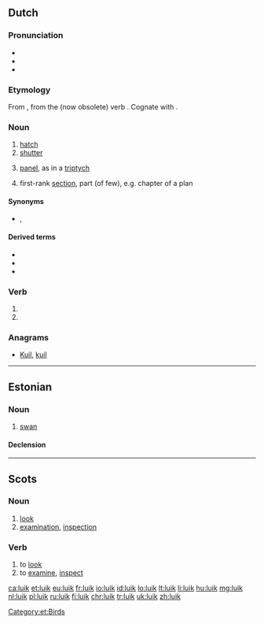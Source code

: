 {{also|Luik}}
==Dutch==

===Pronunciation===
* {{rhymes|œy̯k|lang=nl}}
* {{IPA|lang=nl|/lœy̯k/}}
* {{audio|Nl-luik.ogg|Audio|lang=nl}}

===Etymology===
From {{etyl|dum|nl}} {{term|luke|lang=dum}}, from the (now obsolete) verb {{term|luiken|lang=nl}}. Cognate with {{etyl|de|-}} {{term|Luke|lang=de}}.

===Noun===
{{nl-noun|n|-en|luikje}}

# [[hatch]]
# [[shutter]]
# {{context|arts|lang=nl}} [[panel]], as in a [[triptych]]
# {{context|figuratively|lang=nl}} first-rank [[section]], part (of few), e.g. chapter of a plan

====Synonyms====
* {{sense|shutter}} {{l|nl|blind}}, {{l|nl|blinde}}

====Derived terms====
* {{l|nl|drieluik|g=m}}
* {{l|nl|tweeluik|g=m}}
* {{l|nl|valluik}}

===Verb===
{{nl-verb-form}}

# {{nl-verb form of|p=1|n=sg|t=pres|m=ind|luiken}}
# {{nl-verb form of|m=imp|luiken}}

===Anagrams===
* [[Kuil#Dutch|Kuil]], [[kuil#Dutch|kuil]]

----

==Estonian==

===Noun===
{{et-noun}}

# [[swan]]

====Declension====
{{rfinfl|et|noun}}

[[Category:et:Birds]]

----

==Scots==

===Noun===
{{sco-noun}}

# [[look]]
# [[examination]], [[inspection]]

===Verb===
{{sco-verb|luiks|luikin|luikit|luikit}}

# to [[look]]
# to [[examine]], [[inspect]]

[[ca:luik]]
[[et:luik]]
[[eu:luik]]
[[fr:luik]]
[[io:luik]]
[[id:luik]]
[[lo:luik]]
[[lt:luik]]
[[li:luik]]
[[hu:luik]]
[[mg:luik]]
[[nl:luik]]
[[pl:luik]]
[[ru:luik]]
[[fi:luik]]
[[chr:luik]]
[[tr:luik]]
[[uk:luik]]
[[zh:luik]]